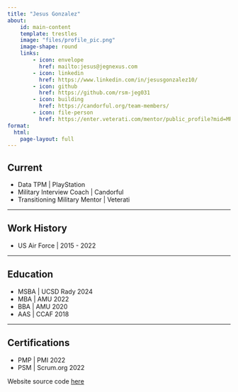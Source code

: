 ```yaml
---
title: "Jesus Gonzalez"
about: 
    id: main-content
    template: trestles
    image: "files/profile_pic.png"
    image-shape: round
    links: 
        - icon: envelope
          href: mailto:jesus@jegnexus.com
        - icon: linkedin
          href: https://www.linkedin.com/in/jesusgonzalez10/
        - icon: github
          href: https://github.com/rsm-jeg031 
        - icon: building
          href: https://candorful.org/team-members/ 
        - icon: file-person
          href: https://enter.veterati.com/mentor/public_profile?mid=MR.e9369c3a26f0f75aa3cc4ac01b2afbfc 
format: 
  html:
    page-layout: full
---
```

:::{#main-content}

## Current

- Data TPM | PlayStation
- Military Interview Coach | Candorful
- Transitioning Military Mentor | Veterati

---

## Work History

- US Air Force | 2015 - 2022

---

## Education

- MSBA | UCSD Rady 2024
- MBA | AMU 2022
- BBA | AMU 2020
- AAS | CCAF 2018

---

## Certifications

- PMP | PMI 2022
- PSM | Scrum.org 2022

:::

Website source code [here](https://github.com/rsm-jeg031/rsm-jeg031.github.io)
